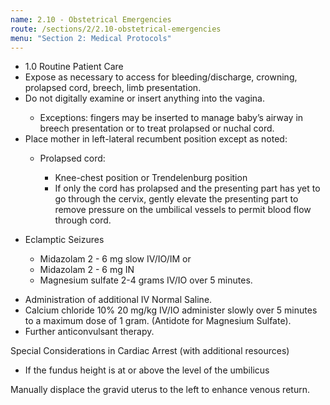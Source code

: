 ```yaml
---
name: 2.10 - Obstetrical Emergencies
route: /sections/2/2.10-obstetrical-emergencies
menu: "Section 2: Medical Protocols"
---
```



<EMTLevel level="basic">
  <EMTLevel level="advanced">
    <ul>
      <li>
        <MyLink to="/sections/1/1.0-routine-patient-care">
          1.0 Routine Patient Care
        </MyLink>
      </li>
      <li>
        Expose as necessary to access for bleeding/discharge, crowning, prolapsed
        cord, breech, limb presentation.
      </li>
      <li>
        Do not digitally examine or insert anything into the vagina.
      </li>
      <ul>
        <li>
          Exceptions: fingers may be inserted to manage baby’s airway in breech
          presentation or to treat prolapsed or nuchal cord.
        </li>
      </ul>
      <li>
        Place mother in left-lateral recumbent position except as noted:
      </li>
      <ul>
        <li>
          Prolapsed cord:
        </li>
        <ul>
          <li>
            Knee-chest position or Trendelenburg position
          </li>
          <li>
            If only the cord has prolapsed and the presenting part has yet to go
            through the cervix, gently elevate the presenting part to remove pressure
            on the umbilical vessels to permit blood flow through cord.
          </li>
        </ul>
      </ul>
    </ul>
  </EMTLevel>
</EMTLevel>

<EMTLevel level="paramedic">
<ul>
  <li>
    Eclamptic Seizures
  </li>
  <ul>
   <li> Midazolam 2 - 6 mg slow IV/IO/IM or</li>
   <li> Midazolam 2 - 6 mg IN</li>
   <li> Magnesium sulfate 2-4 grams IV/IO over 5 minutes. </li>
  </ul>
</ul>
</EMTLevel>

<EMTLevel level="paramedic" medControl={true}>
  <ul>
    <li>
      Administration of additional IV Normal Saline.
    </li>
    <li>
      Calcium chloride 10% 20 mg/kg IV/IO administer slowly over 5 minutes to a
      maximum dose of 1 gram. (Antidote for Magnesium Sulfate).
    </li>
    <li>
      Further anticonvulsant therapy.
    </li>
  </ul>
</EMTLevel>

<Note id="note-1" alignment="left">
  Special Considerations in Cardiac Arrest (with additional resources)
  <ul>
    <li>
      If the fundus height is at or above the level of the umbilicus
    </li>
  </ul>
  Manually displace the gravid uterus to the left to enhance venous return.
</Note>
